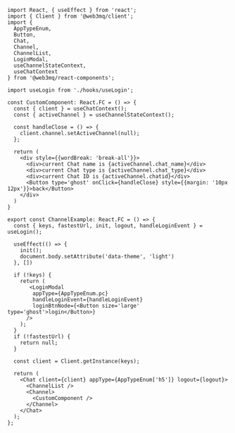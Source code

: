```tsx
import React, { useEffect } from 'react';
import { Client } from '@web3mq/client';
import {
  AppTypeEnum,
  Button, 
  Chat, 
  Channel, 
  ChannelList, 
  LoginModal,
  useChannelStateContext, 
  useChatContext 
} from '@web3mq/react-components';

import useLogin from './hooks/useLogin';

const CustomComponent: React.FC = () => {
  const { client } = useChatContext();
  const { activeChannel } = useChannelStateContext();

  const handleClose = () => {
    client.channel.setActiveChannel(null);
  };

  return (
    <div style={{wordBreak: 'break-all'}}>
      <div>current Chat name is {activeChannel.chat_name}</div>
      <div>current Chat type is {activeChannel.chat_type}</div>
      <div>current Chat ID is {activeChannel.chatid}</div>
      <Button type='ghost' onClick={handleClose} style={{margin: '10px 12px'}}>back</Button>
    </div>
  )
}

export const ChannelExample: React.FC = () => {
  const { keys, fastestUrl, init, logout, handleLoginEvent } = useLogin();

  useEffect(() => {
    init();
    document.body.setAttribute('data-theme', 'light')
  }, [])

  if (!keys) {
    return (
       <LoginModal 
        appType={AppTypeEnum.pc}
        handleLoginEvent={handleLoginEvent}
        loginBtnNode={<Button size='large' type='ghost'>login</Button>}
      />
    );
  }
  if (!fastestUrl) {
    return null;
  }

  const client = Client.getInstance(keys);

  return (
    <Chat client={client} appType={AppTypeEnum['h5']} logout={logout}>
      <ChannelList />
      <Channel>
        <CustomComponent />
      </Channel>
    </Chat>
  );
};
```